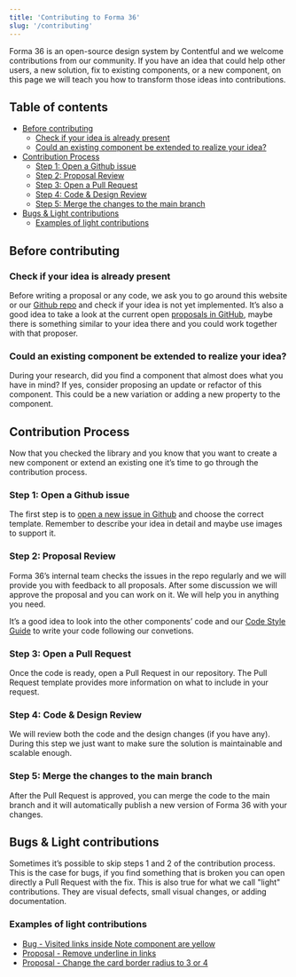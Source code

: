 ```yaml
---
title: 'Contributing to Forma 36'
slug: '/contributing'
---
```


Forma 36 is an open-source design system by Contentful and we welcome contributions from our community.
If you have an idea that could help other users, a new solution, fix to existing components, or a new component, on this page we will teach you how to transform those ideas into contributions.

## Table of contents

- [Before contributing](#before-contributing)
  - [Check if your idea is already present](#check-if-your-idea-is-already-present)
  - [Could an existing component be extended to realize your idea?](#could-an-existing-component-be-extended-to-realize-your-idea)
- [Contribution Process](#contribution-process)
  - [Step 1: Open a Github issue](#step-1-open-a-github-issue)
  - [Step 2: Proposal Review](#step-2-proposal-review)
  - [Step 3: Open a Pull Request](#step-3-open-a-pull-request)
  - [Step 4: Code & Design Review](#step-4-code--design-review)
  - [Step 5: Merge the changes to the main branch](#step-5-merge-the-changes-to-the-main-branch)
- [Bugs & Light contributions](#bugs--light-contributions)
  - [Examples of light contributions](#examples-of-light-contributions)

## Before contributing

### Check if your idea is already present

Before writing a proposal or any code, we ask you to go around this website or our [Github repo](https://github.com/contentful/forma-36)
and check if your idea is not yet implemented.
It’s also a good idea to take a look at the current open [proposals in GitHub](https://github.com/contentful/forma-36/issues?q=is%3Aopen+is%3Aissue+label%3Aproposal),
maybe there is something similar to your idea there and you could work together with that proposer.

### Could an existing component be extended to realize your idea?

During your research, did you find a component that almost does what you have in mind?
If yes, consider proposing an update or refactor of this component. This could be a new variation or adding a new property to the component.

## Contribution Process

Now that you checked the library and you know that you want to create a new component
or extend an existing one it’s time to go through the contribution process.

### Step 1: Open a Github issue

The first step is to [open a new issue in Github](https://github.com/contentful/forma-36/issues/new/choose) and choose the correct template.
Remember to describe your idea in detail and maybe use images to support it.

### Step 2: Proposal Review

Forma 36’s internal team checks the issues in the repo regularly and we will provide you with feedback to all proposals.
After some discussion we will approve the proposal and you can work on it. We will help you in anything you need.

It’s a good idea to look into the other components’ code
and our [Code Style Guide](https://github.com/contentful/forma-36/blob/forma-v4/docs/code-style-guide.md) to write your code following our convetions.

### Step 3: Open a Pull Request

Once the code is ready, open a Pull Request in our repository.
The Pull Request template provides more information on what to include in your request.

### Step 4: Code & Design Review

We will review both the code and the design changes (if you have any).
During this step we just want to make sure the solution is maintainable and scalable enough.

### Step 5: Merge the changes to the main branch

After the Pull Request is approved, you can merge the code to the main branch
and it will automatically publish a new version of Forma 36 with your changes.

## Bugs & Light contributions

Sometimes it’s possible to skip steps 1 and 2 of the contribution process.
This is the case for bugs, if you find something that is broken you can open directly a Pull Request with the fix.
This is also true for what we call "light" contributions. They are visual defects, small visual changes, or adding documentation.

### Examples of light contributions

- [Bug - Visited links inside Note component are yellow](https://github.com/contentful/forma-36/issues/866)
- [Proposal - Remove underline in links](https://github.com/contentful/forma-36/issues/627)
- [Proposal - Change the card border radius to 3 or 4](https://github.com/contentful/forma-36/issues/556)
